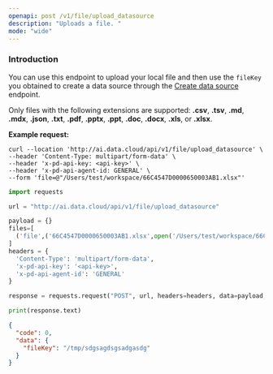 ```yaml
---
openapi: post /v1/file/upload_datasource
description: "Uploads a file. "
mode: "wide"
---
```


### Introduction

You can use this endpoint to upload your local file and then use the `fileKey` you obtained to create a data source through the [Create data source](/api-reference/create-data-source) endpoint.

Only files with the following extensions are supported: **.csv**, **.tsv**, **.md**, **.mdx**, **.json**, **.txt**, **.pdf**, **.pptx**, **.ppt**, **.doc**, **.docx**, **.xls**, or **.xlsx**.

**Example request:**
<CodeGroup>
```curl cURL
curl --location 'http://ai.data.cloud/api/v1/file/upload_datasource' \
--header 'Content-Type: multipart/form-data' \
--header 'x-pd-api-key: <api-key>' \
--header 'x-pd-api-agent-id: GENERAL' \
--form 'file=@"/Users/test/workspace/66C4547D0000650003AB1.xlsx"'
```

```python Python
import requests

url = "http://ai.data.cloud/api/v1/file/upload_datasource"

payload = {}
files=[
  ('file',('66C4547D0000650003AB1.xlsx',open('/Users/test/workspace/66C4547D0000650003AB1.xlsx','rb'),'application/vnd.openxmlformats-officedocument.spreadsheetml.sheet'))
]
headers = {
  'Content-Type': 'multipart/form-data',
  'x-pd-api-key': '<api-key>',
  'x-pd-api-agent-id': 'GENERAL'
}

response = requests.request("POST", url, headers=headers, data=payload, files=files)

print(response.text)
```
</CodeGroup>


```json Response
{
  "code": 0,
  "data": {
    "fileKey": "/tmp/sdgsagdsgsadgasdg"
  }
}
```




